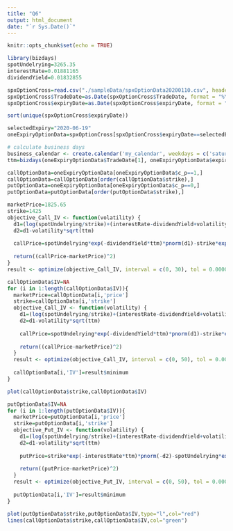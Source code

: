 ```yaml
---
title: "Q6"
output: html_document
date: "`r Sys.Date()`"
---
```


```r
knitr::opts_chunk$set(echo = TRUE)
```

```r
library(bizdays) 
spotUndelrying=3265.35
interestRate=0.01881165
dividendYield=0.01832855 

spxOptionCross=read.csv("./sampleData/spxOptionData20200110.csv", header=T,as.is = T,check.names=FALSE, colClasses=c("numeric","character","character",rep("numeric",3)))
spxOptionCross$TradeDate=as.Date(spxOptionCross$TradeDate, format = "%Y%m%d")
spxOptionCross$expiryDate=as.Date(spxOptionCross$expiryDate, format = "%Y%m%d")

sort(unique(spxOptionCross$expiryDate))

selectedExpiry="2020-06-19"
oneExpiryOptionData=spxOptionCross[spxOptionCross$expiryDate==selectedExpiry,]

# calculate business days
business_calendar <- create.calendar('my_calendar', weekdays = c('saturday','sunday'))
ttm=bizdays(oneExpiryOptionData$TradeDate[1], oneExpiryOptionData$expiryDate[1], cal = business_calendar)/252

callOptionData=oneExpiryOptionData[oneExpiryOptionData$c_p==1,]
callOptionData=callOptionData[order(callOptionData$strike),]
putOptionData=oneExpiryOptionData[oneExpiryOptionData$c_p==0,]
putOptionData=putOptionData[order(putOptionData$strike),]
```



```r
marketPrice=1825.65
strike=1425
objective_Call_IV <- function(volatility) {
  d1=(log(spotUndelrying/strike)+(interestRate-dividendYield+volatility^2/2))*ttm/(volatility*sqrt(ttm))
  d2=d1-volatility*sqrt(ttm)
  
  callPrice=spotUndelrying*exp(-dividendYield*ttm)*pnorm(d1)-strike*exp(-interestRate*ttm)*pnorm(d2)
  
  return((callPrice-marketPrice)^2)
}
result <- optimize(objective_Call_IV, interval = c(0, 30), tol = 0.0000001)
```

```r
callOptionData$IV=NA
for (i in 1:length(callOptionData$IV)){
  marketPrice=callOptionData[i,'price']
  strike=callOptionData[i,'strike']
  objective_Call_IV <- function(volatility) {
    d1=(log(spotUndelrying/strike)+(interestRate-dividendYield+volatility^2/2))*ttm/(volatility*sqrt(ttm))
    d2=d1-volatility*sqrt(ttm)
    
    callPrice=spotUndelrying*exp(-dividendYield*ttm)*pnorm(d1)-strike*exp(-interestRate*ttm)*pnorm(d2)
    
    return((callPrice-marketPrice)^2)
  }
  result <- optimize(objective_Call_IV, interval = c(0, 50), tol = 0.00001)
  
  callOptionData[i,'IV']=result$minimum
}

plot(callOptionData$strike,callOptionData$IV)
```

```r
putOptionData$IV=NA
for (i in 1:length(putOptionData$IV)){
  marketPrice=putOptionData[i,'price']
  strike=putOptionData[i,'strike']
  objective_Put_IV <- function(volatility) {
    d1=(log(spotUndelrying/strike)+(interestRate-dividendYield+volatility^2/2))*ttm/(volatility*sqrt(ttm))
    d2=d1-volatility*sqrt(ttm)
    
    putPrice=strike*exp(-interestRate*ttm)*pnorm(-d2)-spotUndelrying*exp(-dividendYield*ttm)*pnorm(-d1)
    
    return((putPrice-marketPrice)^2)
  }
  result <- optimize(objective_Put_IV, interval = c(0, 50), tol = 0.00001)
  
  putOptionData[i,'IV']=result$minimum
}

plot(putOptionData$strike,putOptionData$IV,type="l",col="red")
lines(callOptionData$strike,callOptionData$IV,col="green")

```

